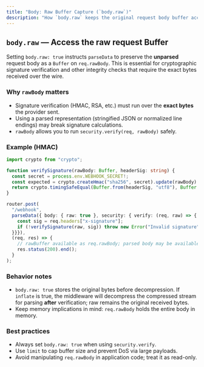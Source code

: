 ```yaml
---
title: "Body: Raw Buffer Capture (`body.raw`)"
description: "How `body.raw` keeps the original request body buffer accessible on `req.rawBody`."
---
```


## `body.raw` — Access the raw request Buffer

Setting `body.raw: true` instructs `parseData` to preserve the **unparsed** request body as a `Buffer` on `req.rawBody`. This is essential for cryptographic signature verification and other integrity checks that require the exact bytes received over the wire.

### Why `rawBody` matters
- Signature verification (HMAC, RSA, etc.) must run over the **exact bytes** the provider sent.
- Using a parsed representation (stringified JSON or normalized line endings) may break signature calculations.
- `rawBody` allows you to run `security.verify(req, rawBody)` safely.

### Example (HMAC)
```ts
import crypto from "crypto";

function verifySignature(rawBody: Buffer, headerSig: string) {
  const secret = process.env.WEBHOOK_SECRET!;
  const expected = crypto.createHmac("sha256", secret).update(rawBody).digest("hex");
  return crypto.timingSafeEqual(Buffer.from(headerSig, "utf8"), Buffer.from(expected, "utf8"));
}

router.post(
  "/webhook",
  parseData({ body: { raw: true }, security: { verify: (req, raw) => {
    const sig = req.headers["x-signature"];
    if (!verifySignature(raw, sig)) throw new Error("Invalid signature");
  }}}),
  (req, res) => {
    // rawBuffer available as req.rawBody; parsed body may be available after verification
    res.status(200).end();
  }
);
```

### Behavior notes
- `body.raw: true` stores the original bytes before decompression. If `inflate` is true, the middleware will decompress the compressed stream for parsing **after** verification; raw remains the original received bytes.
- Keep memory implications in mind: `req.rawBody` holds the entire body in memory.

### Best practices
- Always set `body.raw: true` when using `security.verify`.
- Use `limit` to cap buffer size and prevent DoS via large payloads.
- Avoid manipulating `req.rawBody` in application code; treat it as read-only.
